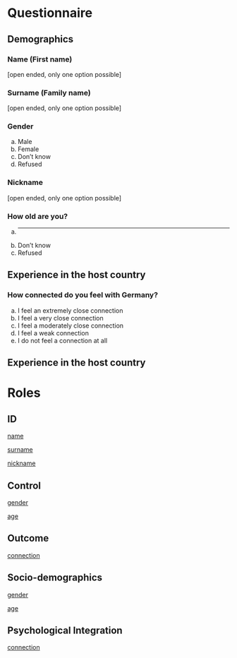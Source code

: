 # Questionnaire

## Demographics
 

 

### <a id=q2>Name (First name) </a> 
 
[open ended, only one option possible]

### <a id=q3>Surname (Family name) </a> 
 
[open ended, only one option possible]

### <a id=q4>Gender </a> 
 
(a) Male
 (b) Female
 (c) Don't know
 (d) Refused

### <a id=q5>Nickname </a> 
 
[open ended, only one option possible]

### <a id=q6>How old are you? </a> 
 
(a) ___________________
 (b) Don't know
 (c) Refused

## Experience in the host country
 

 

### <a id=q2>How connected do you feel with Germany? </a> 
 
(a) I feel an extremely close connection
 (b) I feel a very close connection
  (c) I feel a moderately close connection
 (d)  I feel a weak connection
 (e) I do not feel a connection at all

## Experience in the host country
 

 

# Roles

  
## ID 
  [name](#q2)

[surname](#q3)

[nickname](#q4)

  
## Control 
  [gender](#q5)

[age](#q6)

  
## Outcome 
  [connection](#q8)

  
## Socio-demographics 
  [gender](#q5)

[age](#q6)

  
## Psychological Integration 
  [connection](#q8)
